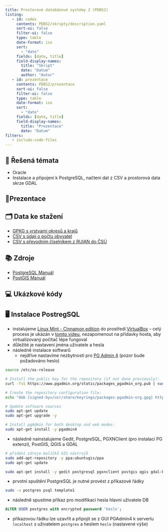 ```yaml
---
title: Prostorové databázové systémy 2 (PDBS2)
listing:
   - id: codes
     contents: PDBS2/skripty/description.yaml
     sort-ui: false
     filter-ui: false
     type: table
     date-format: iso
     sort:
       - "date"
     fields: [date, title] 
     field-display-names:
       title: "Skript"
       date: "Datum"
       author: "Autor"
   - id: prezentace
     contents: PDBS2/prezentace
     sort-ui: false
     filter-ui: false
     type: table
     date-format: iso
     sort:
       - "date"
     fields: [date, title] 
     field-display-names:
       title: "Prezentace"
       date: "Datum"
filters:
   - include-code-files
---
```


## 📃 Řešená témata

- Oracle 
- Instalace a připojení k PostgreSQL, načtení dat z CSV a prostorová data skrze GDAL

## 📑Prezentace

::: {#prezentace}
:::

## 🗂️ Data ke stažení

- [GPKG s vrstvami okresů a krajů](./PDBS2/soubory/uzemni_jednotky.gpkg)
- [CSV s údaji o počtu obyvatel](./PDBS2/soubory/obyvatele_roky.csv)
- [CSV s převodním číselníkem z RUIAN do ČSÚ](./PDBS2/soubory/ciselnik_csu_ruian.csv)

## 📚 Zdroje

- [PostgreSQL Manuál](https://www.postgresql.org/docs/14/index.html)
- [PostGIS Manuál](https://postgis.net/docs/manual-3.4/)

## 💻 Ukázkové kódy

::: {#codes}
:::

## 🖥 Instalace PostregSQL

- instalujeme [Linux Mint - Cinnamon edition](https://www.linuxmint.com/download.php) do prostředí [VirtualBox](https://www.virtualbox.org/wiki/Downloads) -- celý process je ukázán v [tomto videu](https://www.youtube.com/watch?v=5MwBbgdSZS0), nezapomenout na přídavky hosta, aby virtualizovaný počítač lépe fungoval
- důležité je nastavení jména uživatele a hesla
- následně instalace softwarů
   - nejdříve nastavíme nezbytnosti pro [PG Admin 4](https://www.pgadmin.org/download/pgadmin-4-apt/) (pozor bude požadováno heslo)
 
```bash
source /etc/os-release

# Install the public key for the repository (if not done previously):
curl -fsS https://www.pgadmin.org/static/packages_pgadmin_org.pub | sudo gpg --dearmor -o /usr/share/keyrings/packages-pgadmin-org.gpg

# Create the repository configuration file:
echo "deb [signed-by=/usr/share/keyrings/packages-pgadmin-org.gpg] https://ftp.postgresql.org/pub/pgadmin/pgadmin4/apt/$UBUNTU_CODENAME pgadmin4 main" | sudo tee /etc/apt/sources.list.d/pgadmin4.list

# Update software sources
sudo apt-get update
sudo apt-get upgrade -y

# Install pgAdmin for both desktop and web modes:
sudo apt-get install -y pgadmin4
```
   - následně nainstalujeme Gedit, PostgreSQL, PGXNClient (pro instalaci PG extenzí), PostGIS, QGIS a GDAL

```bash
# přidání zdroje balíčků GIS nástrojů
sudo add-apt-repository -y ppa:ubuntugis/ppa
sudo apt-get update

sudo apt-get install -y gedit postgresql pgxnclient postgis qgis gdal-bin
```

   - prvotní spuštění PostgreSQL je nutné provést z příkazové řádky

```bash
sudo -u postgres psql template1
```
   - následně spustíme příkaz pro modifikaci hesla hlavní uživatele DB
  
```sql
ALTER USER postgres with encrypted password 'heslo';
```
   - příkazovou řádku lze uzavřít a připojit se z GUI PGAdmin4 k serverlu `localhost` s uživatelem `postgres` a heslem `heslo` (nastavené výše)

